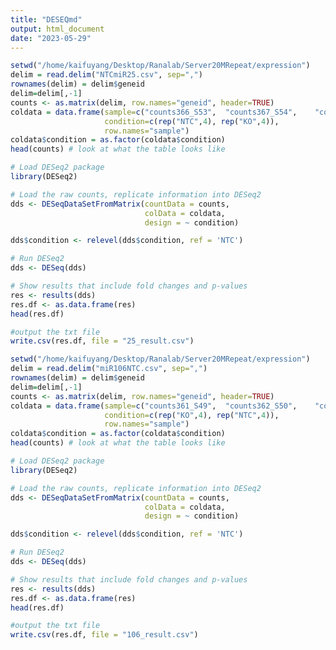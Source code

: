 ```yaml
---
title: "DESEQmd"
output: html_document
date: "2023-05-29"
---
```


```r
setwd("/home/kaifuyang/Desktop/Ranalab/Server20MRepeat/expression")
delim = read.delim("NTCmiR25.csv", sep=",") 
rownames(delim) = delim$geneid
delim=delim[,-1] 
counts <- as.matrix(delim, row.names="geneid", header=TRUE)
coldata = data.frame(sample=c("counts366_S53",	"counts367_S54",	"counts368_S55",	"counts369_S56",	"counts377_S59",	"counts378_S60",	"counts379_S61",	"counts380_S62"),
                     condition=c(rep("NTC",4), rep("KO",4)),
                     row.names="sample") 
coldata$condition = as.factor(coldata$condition)
head(counts) # look at what the table looks like

# Load DESeq2 package
library(DESeq2)

# Load the raw counts, replicate information into DESeq2
dds <- DESeqDataSetFromMatrix(countData = counts,
                              colData = coldata,
                              design = ~ condition)

dds$condition <- relevel(dds$condition, ref = 'NTC')

# Run DESeq2
dds <- DESeq(dds)

# Show results that include fold changes and p-values
res <- results(dds)
res.df <- as.data.frame(res)
head(res.df)

#output the txt file
write.csv(res.df, file = "25_result.csv")
```

```r
setwd("/home/kaifuyang/Desktop/Ranalab/Server20MRepeat/expression")
delim = read.delim("miR106NTC.csv", sep=",") 
rownames(delim) = delim$geneid
delim=delim[,-1] 
counts <- as.matrix(delim, row.names="geneid", header=TRUE)
coldata = data.frame(sample=c("counts361_S49",	"counts362_S50",	"counts363_S51",	"counts364_S52",	"counts366_S53",	"counts367_S54",	"counts368_S55",	"counts369_S56"),
                     condition=c(rep("KO",4), rep("NTC",4)),
                     row.names="sample") 
coldata$condition = as.factor(coldata$condition)
head(counts) # look at what the table looks like

# Load DESeq2 package
library(DESeq2)

# Load the raw counts, replicate information into DESeq2
dds <- DESeqDataSetFromMatrix(countData = counts,
                              colData = coldata,
                              design = ~ condition)

dds$condition <- relevel(dds$condition, ref = 'NTC')

# Run DESeq2
dds <- DESeq(dds)

# Show results that include fold changes and p-values
res <- results(dds)
res.df <- as.data.frame(res)
head(res.df)

#output the txt file
write.csv(res.df, file = "106_result.csv")
```

